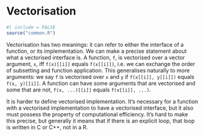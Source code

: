 # Vectorisation {#out-vectorisation}

```r
#| include = FALSE
source("common.R")
```

Vectorisation has two meanings: it can refer to either the interface of a function, or its implementation.
We can make a precise statement about what a vectorised interface is.
A function, `f`, is vectorised over a vector argument, `x`, iff `f(x)[[i]]` equals `f(x[[i]])`, i.e. we can exchange the order of subsetting and function application.
This generalises naturally to more arguments: we say `f` is vectorised over `x` and `y` if `f(x[[i]], y[[i]])` equals `f(x, y)[[i]]`.
A function can have some arguments that are vectorised and some that are not, `f(x, ...)[[i]]` equals `f(x[[i]], ...)`.

It is harder to define vectorised implementation.
It's necessary for a function with a vectorised implementation to have a vectorised interface, but it also must possess the property of computational efficiency.
It's hard to make this precise, but generally it means that if there is an explicit loop, that loop is written in C or C++, not in a R.
